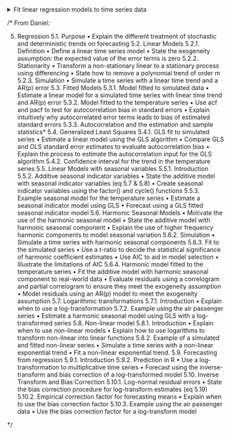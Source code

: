 <details>

<summary>Fit linear regression models to time series data</summary>
-   Apply generalised least squares in R to estimate linear regression model parameters
-   Identify an appropriate function to model the trend in a given time series
-   Represent seasonal factors using harmonic seasonal terms

</details>






<!-- Chapter 5 Regression -->
<!-- 3.   	Check adequacy of fitted regression models using residual diagnostics (Analyzing) -->
<!-- a.        Examine residual autocorrelation to check for omitted dynamics -->
<!-- b.   	Review residual plots to check appropriateness of linearity assumptions -->
<!-- 4.   	Modify regression models to account for non-constant variance and autocorrelated errors (Applying) -->
<!-- a.        Apply transformations like logs to stabilize non-constant variance -->
<!-- b.   	Use generalized least squares to correct standard errors for autocorrelation -->
<!-- 5.   	Apply data transformations like logs to stabilize variance prior to regression (Applying) -->
<!-- a.        Take logarithms to stabilize exponentially increasing variances -->
<!-- b.   	Apply inverse transforms and bias corrections when forecasting from log models -->

/*
From Daniel: 

5.	Regression
5.1.	Purpose
•	Explain the different treatment of stochastic and deterministic trends on forecasting
5.2.	Linear Models
5.2.1.	Definition
•	Define a linear time series model
•	State the exogeneity assumption: the expected value of the error terms is zero
5.2.2.	Stationarity
•	Transform a non-stationary linear to a stationary process using differencing
•	State how to remove a polynomial trend of order m
5.2.3.	Simulation
•	Simulate a time series with a linear time trend and a AR(p) error
5.3.	Fitted Models
5.3.1.	Model fitted to simulated data
•	Estimate a linear model for a simulated time series with linear time trend and AR(p) error
5.3.2.	Model fitted to the temperature series
•	Use acf and pacf to test for autocorrelation bias in standard errors
•	Explain intuitively why autocorrelated error terms leads to bias of estimated standard errors
5.3.3.	Autocorrelation and the estimation and sample statistics*
5.4.	Generalized Least Squares
5.4.1.	GLS fit to simulated series
•	Estimate a linear model using the GLS algorithm
•	Compare GLS and OLS standard error estimates to evaluate autocorrelation bias
•	Explain the process to estimate the autocorrelation input for the GLS algorithm
5.4.2.	Confidence interval for the trend in the temperature series
5.5.	Linear Models with seasonal variables
5.5.1.	Introduction
5.5.2.	Additive seasonal indicator variables
•	State the additive model with seasonal indicator variables (eq 5.7 & 5.8)
•	Create seasonal indicator variables using the factor() and cycle() functions
5.5.3.	Example seasonal model for the temperature series
•	Estimate a seasonal indicator model using GLS
•	Forecast using a GLS fitted seasonal indicator model
5.6.	Harmonic Seasonal Models
•	Motivate the use of the harmonic seasonal model
•	State the additive model with harmonic seasonal component
•	Explain the use of higher frequency harmonic components to model seasonal variation
5.6.2.	Simulation
•	Simulate a time series with harmonic seasonal components
5.6.3.	Fit to the simulated series
•	Use a t-ratio to decide the statistical significance of harmonic coefficient estimates
•	Use AIC to aid in model selection
•	Illustrate the limitations of AIC
5.6.4.	Harmonic model fitted to the temperature series
•	Fit the additive model with harmonic seasonal component to real-world data
•	Evaluate residuals using a correlogram and partial correlogram to ensure they meet the exogeneity assumption
•	Model residuals using an AR(p) model to meet the exogeneity assumption
5.7.	Logarithmic transformations
5.7.1.	Introduction
•	Explain when to use a log-transformation
5.7.2.	Example using the air passenger series
•	Estimate a harmonic seasonal model using GLS with a log-transformed series
5.8.	Non-linear model
5.8.1.	Introduction
•	Explain when to use non-linear models
•	Explain how to use logarithms to transform non-linear into linear functions
5.8.2.	Example of a simulated and fitted non-linear series
•	Simulate a time series with a non-linear exponential trend
•	Fit a non-linear exponential trend.
5.9.	Forecasting from regression
5.9.1.	Introduction
5.9.2.	Prediction in R
•	Use a log-transformation to multiplicative time series
•	Forecast using the inverse-transform and bias correction of a log-transformed model
5.10.	Inverse Transform and Bias Correction
5.10.1.	Log-normal residual errors
•	State the bias correction procedure for log-transform estimates (eq 5.19)
5.10.2.	Empirical correction factor for forecasting means
•	Explain when to use the bias correction factor
5.10.3.	Example using the air passenger data
•	Use the bias correction factor for a log-transform model

*/
